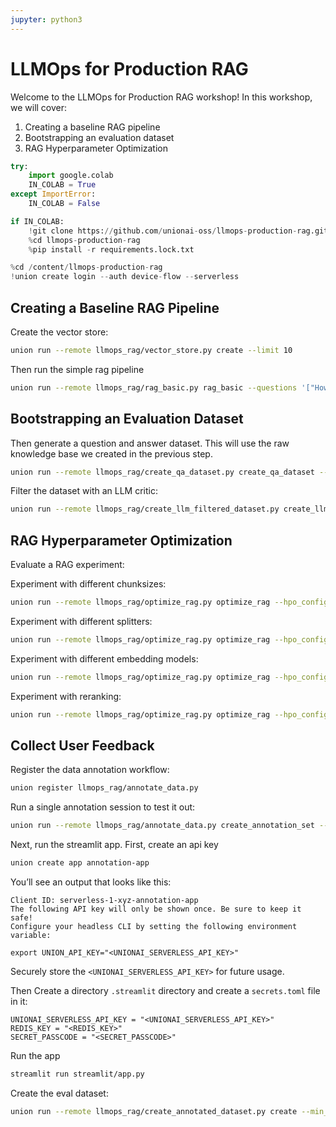 ```yaml
---
jupyter: python3
---
```


# LLMOps for Production RAG

Welcome to the LLMOps for Production RAG workshop! In this workshop, we will cover:

1. Creating a baseline RAG pipeline
2. Bootstrapping an evaluation dataset
3. RAG Hyperparameter Optimization


```python
try:
    import google.colab
    IN_COLAB = True
except ImportError:
    IN_COLAB = False

if IN_COLAB:
    !git clone https://github.com/unionai-oss/llmops-production-rag.git
    %cd llmops-production-rag
    %pip install -r requirements.lock.txt
```


```python
%cd /content/llmops-production-rag
!union create login --auth device-flow --serverless
```

## Creating a Baseline RAG Pipeline

Create the vector store:

```bash
union run --remote llmops_rag/vector_store.py create --limit 10
```

Then run the simple rag pipeline

```bash
union run --remote llmops_rag/rag_basic.py rag_basic --questions '["How do I read and write a pandas dataframe to csv format?"]'
```

## Bootstrapping an Evaluation Dataset

Then generate a question and answer dataset. This will use the raw knowledge base we created
in the previous step.

```bash
union run --remote llmops_rag/create_qa_dataset.py create_qa_dataset --n_questions_per_doc 5 --n_answers_per_question 5
```

Filter the dataset with an LLM critic:

```bash
union run --remote llmops_rag/create_llm_filtered_dataset.py create_llm_filtered_dataset
```

## RAG Hyperparameter Optimization

Evaluate a RAG experiment:

Experiment with different chunksizes:

```bash
union run --remote llmops_rag/optimize_rag.py optimize_rag --hpo_configs config/chunksize_experiment.yaml
```

Experiment with different splitters:

```bash
union run --remote llmops_rag/optimize_rag.py optimize_rag --hpo_configs config/splitter_experiment.yaml
```

Experiment with different embedding models:

```bash
union run --remote llmops_rag/optimize_rag.py optimize_rag --hpo_configs config/embedding_model_experiment.yaml
```

Experiment with reranking:

```bash
union run --remote llmops_rag/optimize_rag.py optimize_rag --hpo_configs config/reranking_experiment.yaml
```

## Collect User Feedback

Register the data annotation workflow:

```bash
union register llmops_rag/annotate_data.py
```

Run a single annotation session to test it out:

```bash
union run --remote llmops_rag/annotate_data.py create_annotation_set --random_seed 42 --n_samples 10
```

Next, run the streamlit app. First, create an api key

```bash
union create app annotation-app
```

You'll see an output that looks like this:

```
Client ID: serverless-1-xyz-annotation-app
The following API key will only be shown once. Be sure to keep it safe!
Configure your headless CLI by setting the following environment variable:

export UNION_API_KEY="<UNIONAI_SERVERLESS_API_KEY>"
```

Securely store the `<UNIONAI_SERVERLESS_API_KEY>` for future usage.

Then Create a directory `.streamlit` directory and create a `secrets.toml` file in it:

```
UNIONAI_SERVERLESS_API_KEY = "<UNIONAI_SERVERLESS_API_KEY>"
REDIS_KEY = "<REDIS_KEY>"
SECRET_PASSCODE = "<SECRET_PASSCODE>"
```

Run the app

```bash
streamlit run streamlit/app.py
```

Create the eval dataset:

```bash
union run --remote llmops_rag/create_annotated_dataset.py create --min_annotations_per_question 1
```
